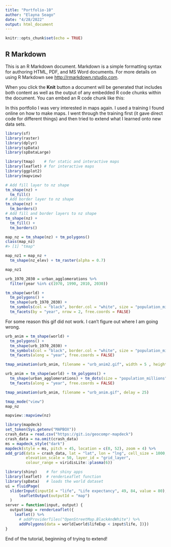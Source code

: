 ```yaml
---
title: "Portfolio-10"
author: "Elayna Seago"
date: "4/28/2022"
output: html_document
---
```


```r
knitr::opts_chunk$set(echo = TRUE)
```

## R Markdown

This is an R Markdown document. Markdown is a simple formatting syntax for authoring HTML, PDF, and MS Word documents. For more details on using R Markdown see <http://rmarkdown.rstudio.com>.

When you click the **Knit** button a document will be generated that includes both content as well as the output of any embedded R code chunks within the document. You can embed an R code chunk like this:


In this portfolio I was very interested in maps again. I used a training I found online on how to make maps. I went through the training first (it gave direct code for different things) and then tried to extend what I learned onto new data sets.

```r
library(sf)
library(raster)
library(dplyr)
library(spData)
library(spDataLarge)
```


```r
library(tmap)    # for static and interactive maps
library(leaflet) # for interactive maps
library(ggplot2) 
library(mapview)
```


```r
# Add fill layer to nz shape
tm_shape(nz) +
  tm_fill() 
# Add border layer to nz shape
tm_shape(nz) +
  tm_borders() 
# Add fill and border layers to nz shape
tm_shape(nz) +
  tm_fill() +
  tm_borders() 
```


```r
map_nz = tm_shape(nz) + tm_polygons()
class(map_nz)
#> [1] "tmap"
```


```r
map_nz1 = map_nz +
  tm_shape(nz_elev) + tm_raster(alpha = 0.7)

map_nz1
```


```r
urb_1970_2030 = urban_agglomerations %>% 
  filter(year %in% c(1970, 1990, 2010, 2030))

tm_shape(world) +
  tm_polygons() +
  tm_shape(urb_1970_2030) +
  tm_symbols(col = "black", border.col = "white", size = "population_millions") +
  tm_facets(by = "year", nrow = 2, free.coords = FALSE)
```

For some reason this gif did not work. I can't figure out where I am going wrong.

```r

urb_anim = tm_shape(world) +
  tm_polygons() +
  tm_shape(urb_1970_2030) +
  tm_symbols(col = "black", border.col = "white", size = "population_millions") +
  tm_facets(along = "year", free.coords = FALSE)

tmap_animation(urb_anim, filename = "urb_anim2.gif", width = 5 , height = 5 , delay = 25)
```


```r
urb_anim = tm_shape(world) + tm_polygons() + 
  tm_shape(urban_agglomerations) + tm_dots(size = "population_millions") +
  tm_facets(along = "year", free.coords = FALSE)

tmap_animation(urb_anim, filename = "urb_anim.gif", delay = 25)
```





```r
tmap_mode("view")
map_nz
```


```r
mapview::mapview(nz)
```





```r
library(mapdeck)
set_token(Sys.getenv("MAPBOX"))
crash_data = read.csv("https://git.io/geocompr-mapdeck")
crash_data = na.omit(crash_data)
ms = mapdeck_style("dark")
mapdeck(style = ms, pitch = 45, location = c(0, 52), zoom = 4) %>%
add_grid(data = crash_data, lat = "lat", lon = "lng", cell_size = 1000,
         elevation_scale = 50, layer_id = "grid_layer",
         colour_range = viridisLite::plasma(6))
```


```r
library(shiny)    # for shiny apps
library(leaflet)  # renderLeaflet function
library(spData)   # loads the world dataset 
ui = fluidPage(
  sliderInput(inputId = "life", "Life expectancy", 49, 84, value = 80),
      leafletOutput(outputId = "map")
  )
server = function(input, output) {
  output$map = renderLeaflet({
    leaflet() %>% 
      # addProviderTiles("OpenStreetMap.BlackAndWhite") %>%
      addPolygons(data = world[world$lifeExp < input$life, ])})
}

```


End of the tutorial, beginning of trying to extend!



